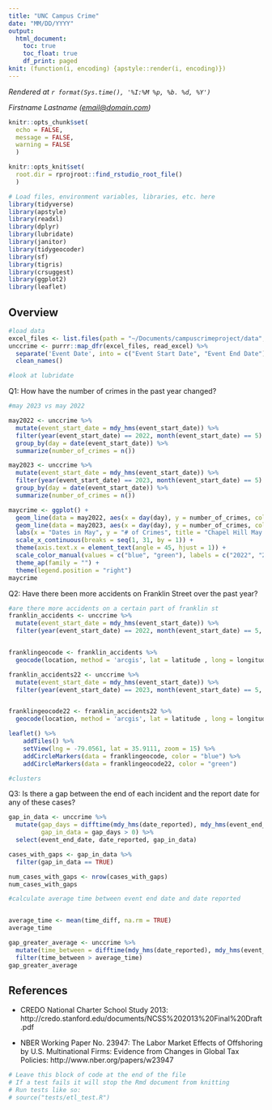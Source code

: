 ```yaml
---
title: "UNC Campus Crime"
date: "MM/DD/YYYY"
output:
  html_document:
    toc: true
    toc_float: true
    df_print: paged
knit: (function(i, encoding) {apstyle::render(i, encoding)})
---
```

<!-- Timestamp: leave this in to automatically track when a file is rendered -->
*Rendered at `r format(Sys.time(), '%I:%M %p, %b. %d, %Y')`*

<!-- Contact info: leave author/reporter/editor contact info here -->
*Firstname Lastname (<email@domain.com>)*

```r
knitr::opts_chunk$set(
  echo = FALSE,
  message = FALSE,
  warning = FALSE
  )

knitr::opts_knit$set(
  root.dir = rprojroot::find_rstudio_root_file()
  )
```
```r
# Load files, environment variables, libraries, etc. here
library(tidyverse)
library(apstyle)
library(readxl)
library(dplyr)  
library(lubridate)
library(janitor)
library(tidygeocoder)
library(sf)
library(tigris)
library(crsuggest)
library(ggplot2)
library(leaflet)
```

## Overview

```r
#load data
excel_files <- list.files(path = "~/Documents/campuscrimeproject/data", pattern = "\\.xlsx$", full.names = TRUE)
unccrime <- purrr::map_dfr(excel_files, read_excel) %>%
  separate('Event Date', into = c("Event Start Date", "Event End Date"), sep = " - ", convert = TRUE) %>%
  clean_names()

#look at lubridate

```


Q1: How have the number of crimes in the past year changed?
```r
#may 2023 vs may 2022

may2022 <- unccrime %>%
  mutate(event_start_date = mdy_hms(event_start_date)) %>%
  filter(year(event_start_date) == 2022, month(event_start_date) == 5) %>%
  group_by(day = date(event_start_date)) %>%
  summarize(number_of_crimes = n())  

may2023 <- unccrime %>%
  mutate(event_start_date = mdy_hms(event_start_date)) %>%
  filter(year(event_start_date) == 2023, month(event_start_date) == 5) %>%
  group_by(day = date(event_start_date)) %>%
  summarize(number_of_crimes = n())  

maycrime <- ggplot() +
  geom_line(data = may2022, aes(x = day(day), y = number_of_crimes, color = "blue")) +
  geom_line(data = may2023, aes(x = day(day), y = number_of_crimes, color = "green")) +
  labs(x = "Dates in May", y = "# of Crimes", title = "Chapel Hill May Crime Trends") +
  scale_x_continuous(breaks = seq(1, 31, by = 1)) +
  theme(axis.text.x = element_text(angle = 45, hjust = 1)) +
  scale_color_manual(values = c("blue", "green"), labels = c("2022", "2023")) +
  theme_ap(family = "") +
  theme(legend.position = "right")
maycrime

```

Q2: Have there been more accidents on Franklin Street over the past year?
```r
#are there more accidents on a certain part of franklin st
franklin_accidents <- unccrime %>%
  mutate(event_start_date = mdy_hms(event_start_date)) %>%
  filter(year(event_start_date) == 2022, month(event_start_date) == 5, str_detect(location, fixed("FRANKLIN", ignore_case = TRUE)))


franklingeocode <- franklin_accidents %>%
  geocode(location, method = 'arcgis', lat = latitude , long = longitude, full_results = TRUE)

franklin_accidents22 <- unccrime %>%
  mutate(event_start_date = mdy_hms(event_start_date)) %>%
  filter(year(event_start_date) == 2023, month(event_start_date) == 5, str_detect(location, fixed("FRANKLIN", ignore_case = TRUE)))


franklingeocode22 <- franklin_accidents22 %>%
  geocode(location, method = 'arcgis', lat = latitude , long = longitude, full_results = TRUE)

leaflet() %>%
    addTiles() %>%
    setView(lng = -79.0561, lat = 35.9111, zoom = 15) %>%
    addCircleMarkers(data = franklingeocode, color = "blue") %>%
    addCircleMarkers(data = franklingeocode22, color = "green")

#clusters

```

Q3: Is there a gap between the end of each incident and the report date for any of these cases?
```r
gap_in_data <- unccrime %>%
  mutate(gap_days = difftime(mdy_hms(date_reported), mdy_hms(event_end_date), units = "days"),
         gap_in_data = gap_days > 0) %>%
  select(event_end_date, date_reported, gap_in_data)

cases_with_gaps <- gap_in_data %>%
  filter(gap_in_data == TRUE)

num_cases_with_gaps <- nrow(cases_with_gaps)
num_cases_with_gaps

#calculate average time between event end date and date reported


average_time <- mean(time_diff, na.rm = TRUE)
average_time

gap_greater_average <- unccrime %>%
  mutate(time_between = difftime(mdy_hms(date_reported), mdy_hms(event_end_date), units = "days")) %>%
  filter(time_between > average_time)
gap_greater_average

```


## References

<!-- This section is for including references to related material -->

- CREDO National Charter School Study 2013: http://credo.stanford.edu/documents/NCSS%202013%20Final%20Draft.pdf

- NBER Working Paper No. 23947: The Labor Market Effects of Offshoring by U.S. Multinational Firms: Evidence from Changes in Global Tax Policies: http://www.nber.org/papers/w23947

<!-- This section is for a tests code block -->

```r
# Leave this block of code at the end of the file
# If a test fails it will stop the Rmd document from knitting
# Run tests like so:
# source("tests/etl_test.R")
```
